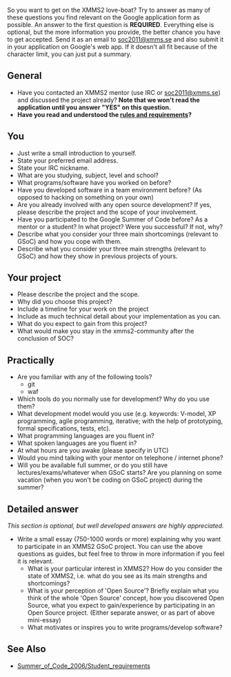 {{Template:Discussion}}

So you want to get on the XMMS2 love-boat? Try to answer as many of these questions you find relevant on the Google application form as possible. An answer to the first question is '''REQUIRED'''. Everything else is optional, but the more information you provide, the better chance you have to get accepted. Send it as an email to [mailto:soc2011@xmms.se soc2011@xmms.se] and also submit it in your application on Google's web app. If it doesn't all fit because of the character limit, you can just put a summary.

== General ==
* Have you contacted an XMMS2 mentor (use IRC or [mailto:soc2011@xmms.se soc2011@xmms.se]) and discussed the project already? '''Note that we won't read the application until you answer "YES" on this question.'''
* '''Have you read and understood the [[Summer of Code 2008/Student requirements|rules and requirements]]?'''
== You ==
* Just write a small introduction to yourself.
* State your preferred email address.
* State your IRC nickname.
* What are you studying, subject, level and school?
* What programs/software have you worked on before?
* Have you developed software in a team environment before? (As opposed to hacking on something on your own)
* Are you already involved with any open source development? If yes, please describe the project and the scope of your involvement.
* Have you participated to the Google Summer of Code before? As a mentor or a student? In what project? Were you successful? If not, why?
* Describe what you consider your three main shortcomings (relevant to GSoC) and how you cope with them.
* Describe what you consider your three main strengths (relevant to GSoC) and how they show in previous projects of yours.
== Your project ==
* Please describe the project and the scope.
* Why did you choose this project?
* Include a timeline for your work on the project
* Include as much technical detail about your implementation as you can.
* What do you expect to gain from this project?
* What would make you stay in the xmms2-community after the conclusion of SOC?
== Practically ==
* Are you familiar with any of the following tools?
** git
** waf
* Which tools do you normally use for development? Why do you use them?
* What development model would you use (e.g. keywords: V-model, XP programming, agile programming, iterative; with the help of prototyping, formal specifications, tests, etc).
* What programming languages are you fluent in?
* What spoken languages are you fluent in?
* At what hours are you awake (please specify in UTC)
* Would you mind talking with your mentor on telephone / internet phone?
* Will you be available full summer, or do you still have lectures/exams/whatever when GSoC starts? Are you planning on some vacation (when you won't be coding on GSoC project) during the summer?
== Detailed answer ==
''This section is optional, but well developed answers are highly appreciated.''
* Write a small essay (750-1000 words or more) explaining why you want to participate in an XMMS2 GSoC project. You can use the above questions as guides, but feel free to throw in more information if you feel it is relevant.
** What is your particular interest in XMMS2? How do you consider the state of XMMS2, i.e. what do you see as its main strengths and shortcomings?
** What is your perception of 'Open Source'? Briefly explain what you think of the whole 'Open Source' concept, how you discovered Open Source, what you expect to gain/experience by participating in an Open Source project. (Either separate answer, or as part of above mini-essay)
** What motivates or inspires you to write programs/develop software?

== See Also ==
* [[Summer_of_Code_2006/Student_requirements]]